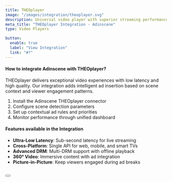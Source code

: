 ```yaml
---
title: THEOplayer
image: "/images/integration/theoplayer.svg"
description: Universal video player with superior streaming performance and extensive feature set for premium video experiences.
meta_title: "THEOplayer Integration - Adinscene"
type: Video Players

button:
  enable: true
  label: "View Integration"
  link: "#?"
---
```


#### How to integrate Adinscene with THEOplayer?

THEOplayer delivers exceptional video experiences with low latency and high quality. Our integration adds intelligent ad insertion based on scene context and viewer engagement patterns.

1. Install the Adinscene THEOplayer connector
2. Configure scene detection parameters
3. Set up contextual ad rules and priorities
4. Monitor performance through unified dashboard

#### Features available in the Integration

- **Ultra-Low Latency**: Sub-second latency for live streaming
- **Cross-Platform**: Single API for web, mobile, and smart TVs
- **Advanced DRM**: Multi-DRM support with offline playback
- **360° Video**: Immersive content with ad integration
- **Picture-in-Picture**: Keep viewers engaged during ad breaks

<br />

<Button label="Setup THEOplayer Integration" link="#" />